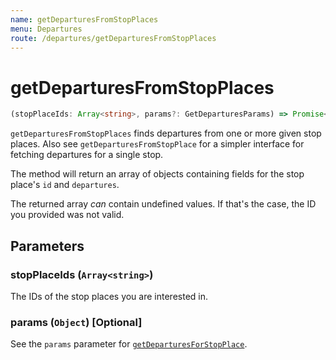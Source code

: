 ```yaml
---
name: getDeparturesFromStopPlaces
menu: Departures
route: /departures/getDeparturesFromStopPlaces
---
```


# getDeparturesFromStopPlaces

```typescript
(stopPlaceIds: Array<string>, params?: GetDeparturesParams) => Promise<Array<{ id: string, departures: Departure[] } | undefined>>
```

`getDeparturesFromStopPlaces` finds departures from one or more given stop places. Also see `getDeparturesFromStopPlace` for a simpler interface for fetching departures for a single stop.

The method will return an array of objects containing fields for the stop place's `id` and `departures`.

The returned array _can_ contain undefined values. If that's the case, the ID you provided was not valid.

## Parameters

### stopPlaceIds (`Array<string>`)
The IDs of the stop places you are interested in.

### params (`Object`) [Optional]

See the `params` parameter for [`getDeparturesForStopPlace`](/departures/getDeparturesFromStopPlace#params-object-optional).
